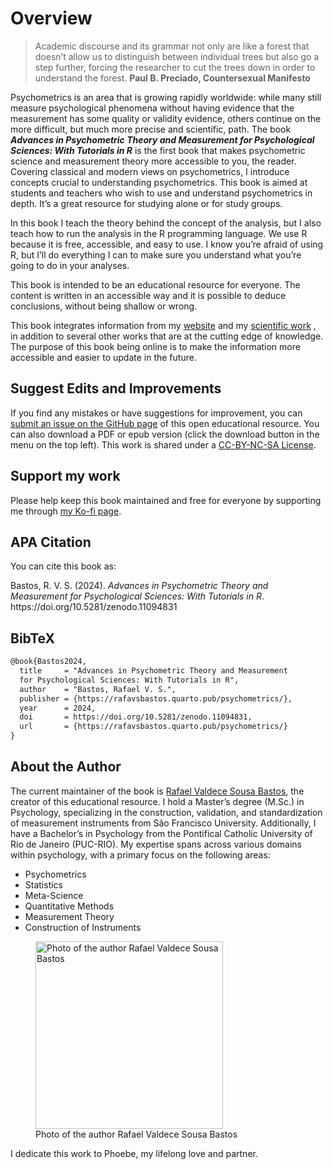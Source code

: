 # Overview {.unnumbered}

> Academic discourse and its grammar not only are like a forest that doesn't allow us to distinguish between individual trees but also go a step further, forcing the researcher to cut the trees down in order to understand the forest. **Paul B. Preciado, Countersexual Manifesto**

Psychometrics is an area that is growing rapidly worldwide: while many still measure psychological phenomena without having evidence that the measurement has some quality or validity evidence, others continue on the more difficult, but much more precise and scientific, path. The book ***Advances in Psychometric Theory and Measurement for Psychological Sciences: With Tutorials in R*** is the first book that makes psychometric science and measurement theory more accessible to you, the reader. Covering classical and modern views on psychometrics, I introduce concepts crucial to understanding psychometrics. This book is aimed at students and teachers who wish to use and understand psychometrics in depth. It's a great resource for studying alone or for study groups.

In this book I teach the theory behind the concept of the analysis, but I also teach how to run the analysis in the R programming language. We use R because it is free, accessible, and easy to use. I know you're afraid of using R, but I'll do everything I can to make sure you understand what you're going to do in your analyses.

This book is intended to be an educational resource for everyone. The content is written in an accessible way and it is possible to deduce conclusions, without being shallow or wrong.

This book integrates information from my [website](https://www.consultoriapsicometria.com/en) and my [scientific work](https://scholar.google.com.br/citations?user=xCjGr7AAAAJ&hl=en) , in addition to several other works that are at the cutting edge of knowledge. The purpose of this book being online is to make the information more accessible and easier to update in the future.

## Suggest Edits and Improvements

If you find any mistakes or have suggestions for improvement, you can [submit an issue on the GitHub page](https://github.com/rafavsbastos/psychometrics_book/issues) of this open educational resource. You can also download a PDF or epub version (click the download button in the menu on the top left). This work is shared under a [CC-BY-NC-SA License](https://creativecommons.org/licenses/by-nc-sa/4.0).

## Support my work {.unnumbered}

Please help keep this book maintained and free for everyone by supporting me through [my Ko-fi page](https://ko-fi.com/rafaelbastos).

```{=html}
<script type='text/javascript' src='https://storage.ko-fi.com/cdn/widget/Widget_2.js'></script><script type='text/javascript'>kofiwidget2.init('Support Me on Ko-fi', '#29abe0', 'C0C5WM04I');kofiwidget2.draw();</script> 
```
## APA Citation {.unnumbered}

You can cite this book as:

Bastos, R. V. S. (2024). *Advances in Psychometric Theory and Measurement for Psychological Sciences: With Tutorials in R*. https://doi.org/10.5281/zenodo.11094831

## BibTeX {.unnumbered}

``` default
@book{Bastos2024,
  title     = "Advances in Psychometric Theory and Measurement 
  for Psychological Sciences: With Tutorials in R",
  author    = "Bastos, Rafael V. S.",
  publisher = {https://rafavsbastos.quarto.pub/psychometrics/},
  year      = 2024,
  doi       = https://doi.org/10.5281/zenodo.11094831,
  url       = {https://rafavsbastos.quarto.pub/psychometrics/}
}
```

## About the Author {.unnumbered}

The current maintainer of the book is [Rafael Valdece Sousa Bastos](https://www.consultoriapsicometria.com/en), the creator of this educational resource. I hold a Master's degree (M.Sc.) in Psychology, specializing in the construction, validation, and standardization of measurement instruments from São Francisco University. Additionally, I have a Bachelor's in Psychology from the Pontifical Catholic University of Rio de Janeiro (PUC-RIO). My expertise spans across various domains within psychology, with a primary focus on the following areas:

-   Psychometrics
-   Statistics
-   Meta-Science
-   Quantitative Methods
-   Measurement Theory
-   Construction of Instruments

![Photo of the author Rafael Valdece Sousa Bastos](images/me.png){fig-alt="Photo of the author Rafael Valdece Sousa Bastos" natwidth="300" fig-align="center" width="300"}

I dedicate this work to Phoebe, my lifelong love and partner.

```{=html}
<script src='https://storage.ko-fi.com/cdn/scripts/overlay-widget.js'></script>
<script>
  kofiWidgetOverlay.draw('rafaelbastos', {
    'type': 'floating-chat',
    'floating-chat.donateButton.text': 'Support This',
    'floating-chat.donateButton.background-color': '#5bc0de',
    'floating-chat.donateButton.text-color': '#323842'
  });
</script>
```
